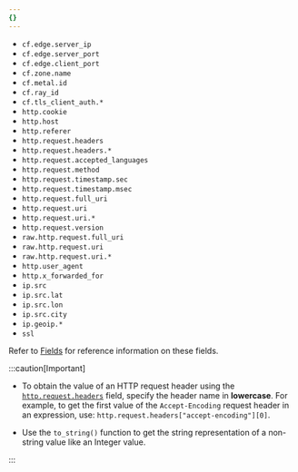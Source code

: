 ```yaml
---
{}
---
```


- `cf.edge.server_ip`
- `cf.edge.server_port`
- `cf.edge.client_port`
- `cf.zone.name`
- `cf.metal.id`
- `cf.ray_id`
- `cf.tls_client_auth.*`
- `http.cookie`
- `http.host`
- `http.referer`
- `http.request.headers`
- `http.request.headers.*`
- `http.request.accepted_languages`
- `http.request.method`
- `http.request.timestamp.sec`
- `http.request.timestamp.msec`
- `http.request.full_uri`
- `http.request.uri`
- `http.request.uri.*`
- `http.request.version`
- `raw.http.request.full_uri`
- `raw.http.request.uri`
- `raw.http.request.uri.*`
- `http.user_agent`
- `http.x_forwarded_for`
- `ip.src`
- `ip.src.lat`
- `ip.src.lon`
- `ip.src.city`
- `ip.geoip.*`
- `ssl`

Refer to [Fields](/ruleset-engine/rules-language/fields/) for reference information on these fields.

:::caution[Important]

- To obtain the value of an HTTP request header using the [`http.request.headers`](/ruleset-engine/rules-language/fields/http-request-header/#httprequestheaders) field, specify the header name in **lowercase**. For example, to get the first value of the `Accept-Encoding` request header in an expression, use: `http.request.headers["accept-encoding"][0]`.

- Use the `to_string()` function to get the string representation of a non-string value like an Integer value.

:::
